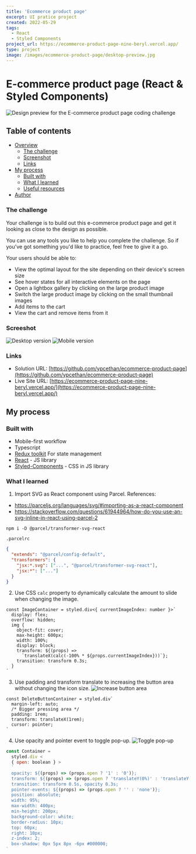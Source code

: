 ```yaml
---
title: 'Ecommerce product page'
excerpt: UI pratice project
created: 2022-05-29
tags:
  - React
  - Styled Components
project_url: https://ecommerce-product-page-nine-beryl.vercel.app/
type: project
image: /images/ecommerce-product-page/desktop-preview.jpg
---
```


# E-commerce product page (React & Styled Components)

![Design preview for the E-commerce product page coding challenge](/images/ecommerce-product-page/desktop-preview.jpg)

## Table of contents

- [Overview](#overview)
  - [The challenge](#the-challenge)
  - [Screenshot](#screenshot)
  - [Links](#links)
- [My process](#my-process)
  - [Built with](#built-with)
  - [What I learned](#what-i-learned)
  - [Useful resources](#useful-resources)
- [Author](#author)

### The challenge

Your challenge is to build out this e-commerce product page and get it looking as close to the design as possible.

You can use any tools you like to help you complete the challenge. So if you've got something you'd like to practice, feel free to give it a go.

Your users should be able to:

- View the optimal layout for the site depending on their device's screen size
- See hover states for all interactive elements on the page
- Open a lightbox gallery by clicking on the large product image
- Switch the large product image by clicking on the small thumbnail images
- Add items to the cart
- View the cart and remove items from it

### Screeshot

![Desktop version](/images/ecommerce-product-page/desktop.gif)
![Mobile version](/images/ecommerce-product-page/mobile.gif)

### Links

- Solution URL: [https://github.com/ypcethan/ecommerce-product-page](https://github.com/ypcethan/ecommerce-product-page)
- Live Site URL: [https://ecommerce-product-page-nine-beryl.vercel.app/](https://ecommerce-product-page-nine-beryl.vercel.app/)

## My process

### Built with

- Mobile-first workflow
- Typescript
- [Redux toolkit](https://redux-toolkit.js.org/) For state management
- [React](https://reactjs.org/) - JS library
- [Styled-Components](https://styled-components.com/) - CSS in JS library

### What I learned

1. Import SVG as React component using Parcel.
   References:

- https://parceljs.org/languages/svg/#importing-as-a-react-component
- https://stackoverflow.com/questions/61944964/how-do-you-use-an-svg-inline-in-react-using-parcel-2

```shell
npm i -D @parcel/transformer-svg-react
```

`.parcelrc`

```json
{
  "extends": "@parcel/config-default",
  "transformers": {
    "jsx:*.svg": ["...", "@parcel/transformer-svg-react"],
    "jsx:*": ["..."]
  }
}
```

2. Use CSS `calc` property to dynamically calculate the amount to slide when changing the image.

```tsx
const ImageContainer = styled.div<{ currentImageIndex: number }>`
  display: flex;
  overflow: hidden;
  img {
    object-fit: cover;
    max-height: 600px;
    width: 100%;
    display: block;
    transform: ${(props) =>
      `translateX(calc(-100% * ${props.currentImageIndex}))`};
    transition: transform 0.3s;
  }
`
```

3. Use padding and transform translate to increasing the button area without changing the icon size.
   ![Increase button area](/images/ecommerce-product-page/bigger-button-area.png)

```tsx
const DeleteButtonContainer = styled.div`
  margin-left: auto;
  /* Bigger pressing area */
  padding: 1rem;
  transform: translateX(1rem);
  cursor: pointer;
`
```

4. Use opacity and pointer event to toggle pop-up.
   ![Toggle pop-up](/images/ecommerce-product-page/toggle-popup.png)

```jsx
const Container =
  styled.div <
  { open: boolean } >
  `
  opacity: ${(props) => (props.open ? '1' : '0')};
  transform: ${(props) => (props.open ? 'translateY(0%)' : 'translateY(30px)')};
  transition: transform 0.5s, opacity 0.3s;
  pointer-events: ${(props) => (props.open ? '' : 'none')};
  position: absolute;
  width: 95%;
  max-width: 400px;
  min-height: 200px;
  background-color: white;
  border-radius: 10px;
  top: 60px;
  right: 10px;
  z-index: 2;
  box-shadow: 0px 5px 8px -6px #000000;
`
```
